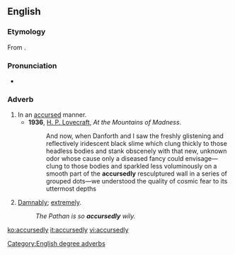 ==English==

===Etymology===
From {{suffix|accursed|ly|lang=en}}.

===Pronunciation===
* {{a|US}} {{IPA|/ə.ˈkɚ.səd.li/|lang=en}}

===Adverb===
{{en-adv}}

# In an [[accursed]] manner.
#* '''1936''', [[w:H. P. Lovecraft|H. P. Lovecraft]], ''At the Mountains of Madness''.
#*:And now, when Danforth and I saw the freshly glistening and reflectively iridescent black slime which clung thickly to those headless bodies and stank obscenely with that new, unknown odor whose cause only a diseased fancy could envisage—clung to those bodies and sparkled less voluminously on a smooth part of the '''accursedly''' resculptured wall in a series of grouped dots—we understood the quality of cosmic fear to its uttermost depths
# {{context|degree|somewhat dated|lang=en}} [[damnably|Damnably]]; [[extremely]].
#: ''The Pathan is so '''accursedly''' wily.''

[[Category:English degree adverbs]]

[[ko:accursedly]]
[[it:accursedly]]
[[vi:accursedly]]